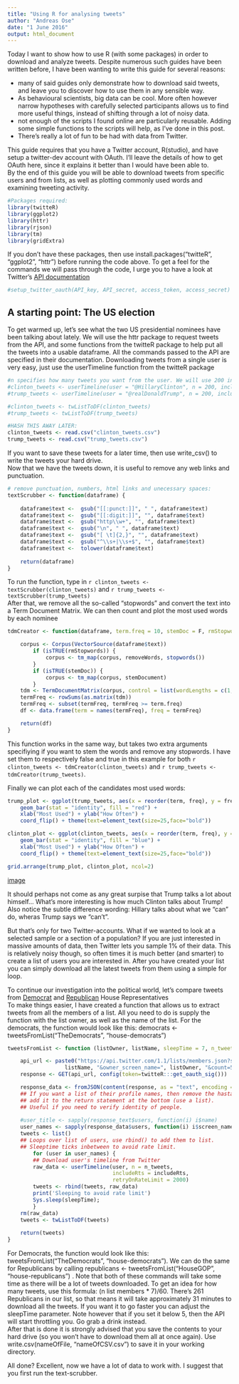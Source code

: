 ```yaml
---
title: "Using R for analysing tweets"
author: "Andreas Ose"
date: "1 June 2016"
output: html_document
---
```


Today I want to show how to use R (with some packages) in order to download and analyze tweets. Despite numerous such guides have been written before, I have been wanting to write this guide for several reasons:

- many of said guides only demonstrate how to download said tweets, and leave you to discover how to use them in any sensible way.
- As behavioural scientists, big data can be cool. More often however narrow hypotheses with carefully selected participants allows us to find more useful things, instead of shifting through a lot of noisy data.
- not enough of the scripts I found online are particularly reusable. Adding some simple functions to the scripts will help, as I've done in this post.
- There's really a lot of fun to be had with data from Twitter.
  
This guide requires that you have a Twitter account, R(studio), and have setup a twitter-dev account with OAuth. I'll leave the details of how to get OAuth here, since it explains it better than I would have been able to.  
By the end of this guide you will be able to download tweets from specific users and from lists, as well as plotting commonly used words and examining tweeting activity.
 


```r
#Packages required:
library(twitteR)
library(ggplot2)
library(httr)
library(rjson)
library(tm)
library(gridExtra)

```
If you don't have these packages, then use  install.packages("twitteR", "ggplot2", "httr") before running the code above. To get a feel for the commands we will pass through the code, I urge you to have a look at Twitter's [API documentation](https://dev.twitter.com/rest/public)
```r

#setup_twitter_oauth(API_key, API_secret, access_token, access_secret)
```

## A starting point: The US election

To get warmed up, let's see what the two US presidential nominees have been talking about lately.
We will use the  httr package to request tweets from the API, and some functions from the twitteR package to help put all the tweets into a usable dataframe. All the commands passed to the API are specified in their documentation. Downloading tweets from a single user is very easy, just use the  userTimeline function from the  twitteR package
```r
#n specifies how many tweets you want from the user. We will use 200 in this example, but the maximum is 3200. Unfortunately you can't use the API to request tweets older than a week or two at most. This is a restriction of the Twitter Search API, and it often means you won't actually get the number of tweets you specified.
#clinton_tweets <- userTimeline(user = "@HillaryClinton", n = 200, includeRts = FALSE, retryOnRateLimit = 2000)
#trump_tweets <- userTimeline(user = "@realDonaldTrump", n = 200, includeRts = FALSE, retryOnRateLimit = 2000)

#clinton_tweets <- twListToDF(clinton_tweets)
#trump_tweets <- twListToDF(trump_tweets)

#HASH THIS AWAY LATER:
clinton_tweets <- read.csv("clinton_tweets.csv")
trump_tweets <- read.csv("trump_tweets.csv")
```

If you want to save these tweets for a later time, then use  write_csv() to write the tweets your hard drive.  
Now that we have the tweets down, it is useful to remove any web links and punctuation.



```r
# remove punctuation, numbers, html links and unecessary spaces:
textScrubber <- function(dataframe) {
    
    dataframe$text <-  gsub("[[:punct:]]", " ", dataframe$text)
    dataframe$text <-  gsub("[[:digit:]]", "", dataframe$text)
    dataframe$text <-  gsub("http\\w+", "", dataframe$text)
    dataframe$text <-  gsub("\n", " ", dataframe$text)
    dataframe$text <-  gsub("[ \t]{2,}", "", dataframe$text)
    dataframe$text <-  gsub("^\\s+|\\s+$", "", dataframe$text)
    dataframe$text <-  tolower(dataframe$text)
    
    return(dataframe)
}

```
To run the function, type in `r clinton_tweets <- textScrubber(clinton_tweets)` and `r trump_tweets <- textScrubber(trump_tweets)`  
After that, we remove all the so-called "stopwords" and convert the text into a Term Document Matrix. We can then count and plot the most used words by each nominee
```r
tdmCreator <- function(dataframe, term.freq = 10, stemDoc = F, rmStopwords = T){

    corpus <- Corpus(VectorSource(dataframe$text))
        if (isTRUE(rmStopwords)) {
            corpus <- tm_map(corpus, removeWords, stopwords())
        }
        if (isTRUE(stemDoc)) {
            corpus <- tm_map(corpus, stemDocument)
        }
    tdm <- TermDocumentMatrix(corpus, control = list(wordLengths = c(1,Inf)))
    termFreq <- rowSums(as.matrix(tdm))
    termFreq <- subset(termFreq, termFreq >= term.freq)
    df <- data.frame(term = names(termFreq), freq = termFreq)

    return(df)
}
```
This function works in the same way, but takes two extra arguments specifiying if you want to stem the words and remove any stopwords. I have set them to respectively false and true in this example for both `r clinton_tweets <- tdmCreator(clinton_tweets)` and `r trump_tweets <- tdmCreator(trump_tweets)`.  

Finally we can plot each of the candidates most used words:
```r
trump_plot <- ggplot(trump_tweets, aes(x = reorder(term, freq), y = freq)) +
    geom_bar(stat = "identity", fill = "red") +
    xlab("Most Used") + ylab("How Often") +
    coord_flip() + theme(text=element_text(size=25,face="bold"))

clinton_plot <- ggplot(clinton_tweets, aes(x = reorder(term, freq), y = freq)) +
    geom_bar(stat = "identity", fill = "blue") +
    xlab("Most Used") + ylab("How Often") +
    coord_flip() + theme(text=element_text(size=25,face="bold"))

grid.arrange(trump_plot, clinton_plot, ncol=2)

```
  
[image](C:/Users/user/Dropbox/R/Data/Twitter-scripts/index2.png)  

It should perhaps not come as any great surpise that Trump talks a lot about himself...
What's more interesting is how much Clinton talks about Trump! Also notice the subtle difference wording: Hillary talks about what we "can" do, wheras Trump says we "can't".
  
But that's only for two Twitter-accounts. What if we wanted to look at a selected sample or a section of a population? If you are just interested in massive amounts of data, then Twitter lets you sample 1% of their data. This is relatively noisy though, so often times it is much better (and smarter) to create a list of users you are interested in. After you have created your list you can simply download all the latest tweets from them using a simple for loop.  

To continue our investigation into the political world, let's compare tweets from [Democrat](https://twitter.com/TheDemocrats/lists/house-democrats) and [Republican](https://twitter.com/HouseGOP/lists/house-republicans) House Representatives  
To make things easier, I have created a function that allows us to extract tweets from all the members of a list. All you need to do is supply the function with the list owner, as well as the name of the list. For the democrats, the function would look like this: democrats <- tweetsFromList("TheDemocrats", "house-democrats")

```r

tweetsFromList <- function (listOwner, listName, sleepTime = 7, n_tweets = 200, includeRts = F) {

    api_url <- paste0("https://api.twitter.com/1.1/lists/members.json?slug=",
                  listName, "&owner_screen_name=", listOwner, "&count=5000")
    response <- GET(api_url, config(token=twitteR:::get_oauth_sig()))

    response_data <- fromJSON(content(response, as = "text", encoding = "UTF-8"))
    ## If you want a list of their profile names, then remove the hastag underneath and
    ## add it to the return statement at the bottom (use a list).
    ## Useful if you need to verify identity of people.
    
    #user_title <- sapply(response_text$users, function(i) i$name)
    user_names <- sapply(response_data$users, function(i) i$screen_name)
    tweets <- list()
    ## Loops over list of users, use rbind() to add them to list.
    ## Sleeptime ticks inbetween to avoid rate limit.
        for (user in user_names) {
        ## Download user's timeline from Twitter  
        raw_data <- userTimeline(user, n = n_tweets,
                                 includeRts = includeRts,
                                 retryOnRateLimit = 2000)
        tweets <- rbind(tweets, raw_data)
        print('Sleeping to avoid rate limit')
        Sys.sleep(sleepTime); 
        }
    rm(raw_data)
    tweets <- twListToDF(tweets)
    
    return(tweets)
}

```

For Democrats, the function would look like this: tweetsFromList("TheDemocrats", "house-democrats"). We can do the same for Republicans by calling republicans <- tweetsFromList("HouseGOP", "house-republicans") . Note that both of these commands will take some time as there will be a lot of tweets downloaded. To get an idea for how many tweets, use this formula: (n list members * 7)/60. There's 261 Republicans in our list, so that means it will take approximately 31 minutes to download all the tweets. If you want it to go faster you can adjust the sleepTime parameter. Note however that if you set it below 5, then the API will start throttling you. Go grab a drink instead.  
After that is done it is strongly advised that you save the contents to your hard drive (so you won't have to download them all at once again). Use write.csv(nameOfFile, "nameOfCSV.csv") to save it in your working directory.

All done? Excellent, now we have a lot of data to work with. I suggest that you first run the text-scrubber.
